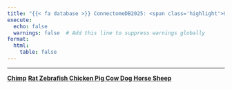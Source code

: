 ```yaml
---
title: "{{< fa database >}} ConnectomeDB2025: <span class='highlight'>Other Species</span> Ortholog LR Pairs"
execute:
  echo: false
  warnings: false  # Add this line to suppress warnings globally
format:
  html:
    table: false
---
```


***

[**Chimp**](chimpOrth.qmd){.btn .btn-outline-primary .btn role="button" data-toggle="tooltip" title="Click for Chimp Ortholog Pairs" target="_blank"}
[**Rat **](ratOrth.qmd){.btn .btn-outline-primary .btn role="button" data-toggle="tooltip" title="Click for Rat Ortholog Pairs" target="_blank"} [**Zebrafish **](zebrafishOrth.qmd){.btn .btn-outline-primary .btn role="button" data-toggle="tooltip" title="Click for Zebrafish Ortholog Pairs" target="_blank"} [**Chicken **](chickenOrth.qmd){.btn .btn-outline-primary .btn role="button" data-toggle="tooltip" title="Click for Chicken Ortholog Pairs" target="_blank"}  [**Pig **](pigOrth.qmd){.btn .btn-outline-primary .btn role="button" data-toggle="tooltip" title="Click for Pig Ortholog Pairs" target="_blank"} [**Cow **](cowOrth.qmd){.btn .btn-outline-primary .btn role="button" data-toggle="tooltip" title="Click for Cow Ortholog Pairs" target="_blank"} [**Dog **](dogOrth.qmd){.btn .btn-outline-primary .btn role="button" data-toggle="tooltip" title="Click for Dog Ortholog Pairs" target="_blank"} [**Horse **](horseOrth.qmd){.btn .btn-outline-primary .btn role="button" data-toggle="tooltip" title="Click for Horse Ortholog Pairs" target="_blank"} [**Sheep **](sheepOrth.qmd){.btn .btn-outline-primary .btn role="button" data-toggle="tooltip" title="Click for Sheep Ortholog Pairs" target="_blank"}

